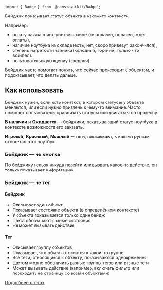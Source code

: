 
```tsx
import { Badge } from '@consta/uikit/Badge';
```

Бейджик показывает статус объекта в каком-то контексте.

Например:

- оплату заказа в интернет-магазине (не оплачен, оплачен, ждёт оплаты),
- наличие ноутбука на складе (есть, нет, скоро привезут, закончился),
- степень нагретости чайника (холодный, горячий, только что вскипел).
- пользовательскую оценку (средняя).

Бейджик часто помогает понять, что сейчас происходит с объектом, и подсказывает, что делать дальше.

<BadgeExampleStatus />

## Как использовать

Бейджик нужен, если есть контекст, в котором статусы у объекта меняются,
или если нужно привлечь к чему-то внимание.
Часто помогает пользователю сравнивать статусы или двигаться по процессу.

<BadgeExampleUse />

**В наличии** и **Ожидается** — бейджики, показывающий статус ноутбука в контексте
возможности его заказать.

**Игровой**, **Красивый**, **Мощный** — теги, показывают, к каким группам относится этот ноутбук.

### Бейджик — не кнопка

По бейджику нельзя никуда перейти или вызвать какое-то действие,
он только показывает информацию.

### Бейджик — не тег

#### Бейджик

- Описывает один объект
- Показывает состояние объекта (в определённом контексте)
- У объекта показывается только один бейдж
- Цвета обозначают разные состояния
- Не может вызывать действие

#### Тег

- Описывает группу объектов
- Показывает, что объект относится к какой-то группе
- Все теги, относящиеся к объекту, показываются одновременно
- Цветом можно обозначить разные группы тегов или разные теги
- Может вызывать действие (например, включать фильтр или переходить на страницу со всеми
  объектами)

[Подробнее о тегах](##LIBS.LIB.STAND.TAB/lib:uikit/stand:components-tag-stable/tab:dev)
